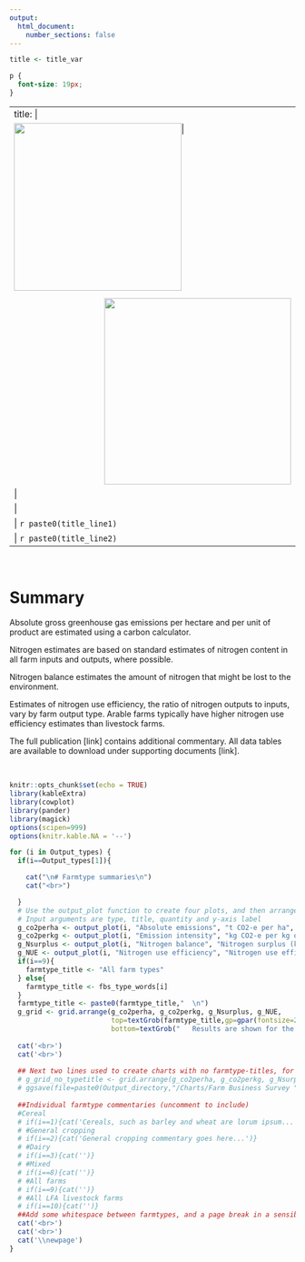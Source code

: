 ```yaml
---
output:
  html_document:
    number_sections: false
---
```


```r
title <- title_var
```

```css
p {
  font-size: 19px;
}
```

<!-- Need the pipes in the next code chunk in order to cope with a colon in the title and to place the title on a separate line from the images -->
<!-- The ![](){} syntax is used for inserting images.  -->
<!-- Anything in the square brackets becomes the caption (here blank). -->
<!-- The round brackets specify the image filepath. -->
<!-- The curly brackets are for image formatting (here width and positioning) -->
<!-- The SG logo should be 7.3cm wide if printed on A4 paper. That seems to be achieved by specifying its width as 8.7cm here. -->
<!-- A space is also needed immediately after this line, and before the "---". -->

---
title: | 
  | ![](RESAS_logo_mg.jpg){width="7.8cm" style="float: left"}![](Scottish_Government_logo_RGB.jpg){width=8.7cm style="float: right; padding-top: 0.34cm"}
  | <!-- A space is needed here to prevent pipes appearing in the title. -->
  | <!-- Extra white space to separate logos and title -->
  | `r paste0(title_line1)`
  | `r paste0(title_line2)`
---

<br>

# Summary

Absolute gross greenhouse gas emissions per hectare and per unit of product are estimated using a carbon calculator.

Nitrogen estimates are based on standard estimates of nitrogen content in all farm inputs and outputs, where possible. 

Nitrogen balance estimates the amount of nitrogen that might be lost to the environment.

Estimates of nitrogen use efficiency, the ratio of nitrogen outputs to inputs, vary by farm output type. Arable farms typically have higher nitrogen use efficiency estimates than livestock farms.

The full publication [link] contains additional commentary. All data tables are available to download under supporting documents [link].

<br>

```r
knitr::opts_chunk$set(echo = TRUE)
library(kableExtra)
library(cowplot)
library(pander)
library(magick)
options(scipen=999)
options(knitr.kable.NA = '--')
```

\newpage

<!-- dpi argument in the next chunk is needed to stop figures being blurry -->
<!-- 300 is probably overkill (default is 96, and that wasn't high enough), but file size is 2MB, which
isn't unreasonable-->
<!-- With three years data and a fig.width value of 8, the html is well-formatted, and converts nicely to a pdf with one type per page. -->
<!-- This may need adjusting when more years' data is included. -->
<!-- Note that in the html file, the figure is automatically zoomed to full width; specifying the fig.width here is actually just a way of controlling the height:width ratio of the charts. -->
```r
for (i in Output_types) {
  if(i==Output_types[1]){

    cat("\n# Farmtype summaries\n")
    cat("<br>")

  }  
  # Use the output_plot function to create four plots, and then arrange in a grid.
  # Input arguments are type, title, quantity and y-axis label
  g_co2perha <- output_plot(i, "Absolute emissions", "t CO2-e per ha", "t CO"[2]~"-e / ha", "#23A845")
  g_co2perkg <- output_plot(i, "Emission intensity", "kg CO2-e per kg output", "kg CO"[2]~"-e / kg output", "#23A845")
  g_Nsurplus <- output_plot(i, "Nitrogen balance", "Nitrogen surplus (kg)", "kg N surplus / ha", "#80BA27")
  g_NUE <- output_plot(i, "Nitrogen use efficiency", "Nitrogen use efficiency (%)", "NUE (%)", "#80BA27")
  if(i==9){
    farmtype_title <- "All farm types"
  } else{
    farmtype_title <- fbs_type_words[i]
  }
  farmtype_title <- paste0(farmtype_title,"  \n")
  g_grid <- grid.arrange(g_co2perha, g_co2perkg, g_Nsurplus, g_NUE,
                         top=textGrob(farmtype_title,gp=gpar(fontsize=20,font=1),x=0,hjust=0),
                         bottom=textGrob("   Results are shown for the average (median) farm.\nError bars demonstrate the spread of data from the lower to upper quartile.", gp=gpar(fontsize=11.5,font=1),x=0,hjust=-0.08))
  
  cat('<br>')
  cat('<br>')
  
  ## Next two lines used to create charts with no farmtype-titles, for dropping into powerpoint.
  # g_grid_no_typetitle <- grid.arrange(g_co2perha, g_co2perkg, g_Nsurplus, g_NUE)
  # ggsave(file=paste0(Output_directory,"/Charts/Farm Business Survey ", max(sampyear_range)-1,"-",max(sampyear_range)-2000," - Carbon and Nitrogen charts - ",fbs_type_words[i],".png"), plot=g_grid_no_typetitle, height=6,width=10)
  
  ##Individual farmtype commentaries (uncomment to include)
  #Cereal
  # if(i==1){cat('Cereals, such as barley and wheat are lorum ipsum...')}
  # #General cropping
  # if(i==2){cat('General cropping commentary goes here...')}
  # #Dairy
  # if(i==3){cat('')}
  # #Mixed
  # if(i==8){cat('')}
  # #All farms
  # if(i==9){cat('')}
  # #All LFA livestock farms
  # if(i==10){cat('')}
  ##Add some whitespace between farmtypes, and a page break in a sensible location (only applies if html is "printed" to pdf)
  cat('<br>')
  cat('<br>')
  cat('\\newpage')
}
```

<!-- [1] All farm types includes lowland cattle and sheep farms. -->

<!-- ![](RESAS_logo_mg.jpg){width="7.8cm" style="float: left"}![](Scottish_Government_logo_RGB.jpg){width=8.7cm style="float: right; padding-top: 0.34cm"} -->

